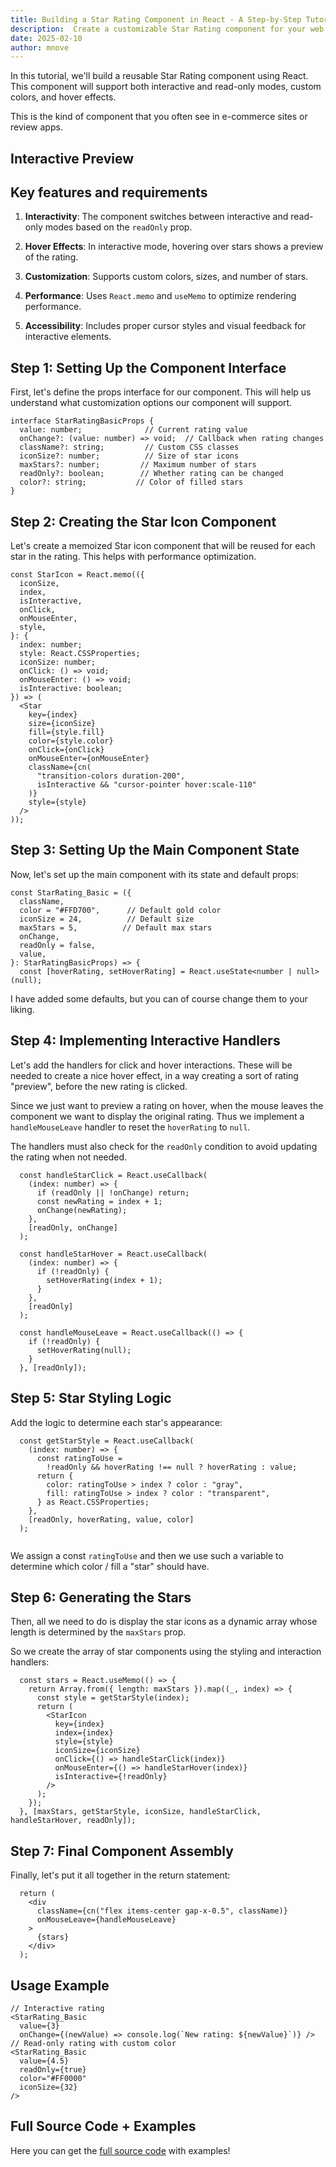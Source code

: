 ```yaml
---
title: Building a Star Rating Component in React - A Step-by-Step Tutorial
description:  Create a customizable Star Rating component for your web projects and ecommerce sites. 
date: 2025-02-10
author: mnove
---
```



In this tutorial, we'll build a reusable Star Rating component using React. This component will support both interactive and read-only modes, custom colors, and hover effects.

This is the kind of component that you often see in e-commerce sites or review apps.

## Interactive Preview
<ComponentLoader
  name="star-rating-basic-ex-01"     
  classNameComponentContainer='min-h-[200px] border' 
/>

## Key features and requirements

1. **Interactivity**: The component switches between interactive and read-only modes based on the `readOnly` prop.

2. **Hover Effects**: In interactive mode, hovering over stars shows a preview of the rating.

3. **Customization**: Supports custom colors, sizes, and number of stars.

4. **Performance**: Uses `React.memo` and `useMemo` to optimize rendering performance.

5. **Accessibility**: Includes proper cursor styles and visual feedback for interactive elements.


## Step 1: Setting Up the Component Interface

First, let's define the props interface for our component. This will help us understand what customization options our component will support.

```tsx
interface StarRatingBasicProps {
  value: number;              // Current rating value
  onChange?: (value: number) => void;  // Callback when rating changes
  className?: string;         // Custom CSS classes
  iconSize?: number;          // Size of star icons
  maxStars?: number;         // Maximum number of stars
  readOnly?: boolean;        // Whether rating can be changed
  color?: string;           // Color of filled stars
}
```

## Step 2: Creating the Star Icon Component

Let's create a memoized Star icon component that will be reused for each star in the rating. This helps with performance optimization.

```tsx
const StarIcon = React.memo(({
  iconSize,
  index,
  isInteractive,
  onClick,
  onMouseEnter,
  style,
}: {
  index: number;
  style: React.CSSProperties;
  iconSize: number;
  onClick: () => void;
  onMouseEnter: () => void;
  isInteractive: boolean;
}) => (
  <Star
    key={index}
    size={iconSize}
    fill={style.fill}
    color={style.color}
    onClick={onClick}
    onMouseEnter={onMouseEnter}
    className={cn(
      "transition-colors duration-200",
      isInteractive && "cursor-pointer hover:scale-110"
    )}
    style={style}
  />
));
```

## Step 3: Setting Up the Main Component State

Now, let's set up the main component with its state and default props:

```tsx
const StarRating_Basic = ({
  className,
  color = "#FFD700",      // Default gold color
  iconSize = 24,          // Default size
  maxStars = 5,          // Default max stars
  onChange,
  readOnly = false,
  value,
}: StarRatingBasicProps) => {
  const [hoverRating, setHoverRating] = React.useState<number | null>(null);
```

I have added some defaults, but you can of course change them to your liking. 


## Step 4: Implementing Interactive Handlers

Let's add the handlers for click and hover interactions. These will be needed to create a nice hover effect, in a way creating a sort of rating "preview", before the new rating is clicked.

Since we just want to preview a rating on hover, when the mouse leaves the component we want to display the original rating. Thus we implement a `handleMouseLeave` handler to reset the `hoverRating` to `null`.

The handlers must also check for the `readOnly` condition to avoid updating the rating when not needed. 

```tsx
  const handleStarClick = React.useCallback(
    (index: number) => {
      if (readOnly || !onChange) return;
      const newRating = index + 1;
      onChange(newRating);
    },
    [readOnly, onChange]
  );

  const handleStarHover = React.useCallback(
    (index: number) => {
      if (!readOnly) {
        setHoverRating(index + 1);
      }
    },
    [readOnly]
  );

  const handleMouseLeave = React.useCallback(() => {
    if (!readOnly) {
      setHoverRating(null);
    }
  }, [readOnly]);
```

## Step 5: Star Styling Logic

Add the logic to determine each star's appearance:

```tsx
  const getStarStyle = React.useCallback(
    (index: number) => {
      const ratingToUse =
        !readOnly && hoverRating !== null ? hoverRating : value;
      return {
        color: ratingToUse > index ? color : "gray",
        fill: ratingToUse > index ? color : "transparent",
      } as React.CSSProperties;
    },
    [readOnly, hoverRating, value, color]
  );  
  
```

We assign a const `ratingToUse` and then we use such a variable to determine which color / fill a "star" should have. 


## Step 6: Generating the Stars

Then, all we need to do is display the star icons as a dynamic array whose length is determined by the `maxStars` prop.

So we create the array of star components using the styling and interaction handlers:

```tsx
  const stars = React.useMemo(() => {
    return Array.from({ length: maxStars }).map((_, index) => {
      const style = getStarStyle(index);
      return (
        <StarIcon
          key={index}
          index={index}
          style={style}
          iconSize={iconSize}
          onClick={() => handleStarClick(index)}
          onMouseEnter={() => handleStarHover(index)}
          isInteractive={!readOnly}
        />
      );
    });
  }, [maxStars, getStarStyle, iconSize, handleStarClick, handleStarHover, readOnly]);

```

##  Step 7: Final Component Assembly

Finally, let's put it all together in the return statement:

```tsx
  return (
    <div
      className={cn("flex items-center gap-x-0.5", className)}
      onMouseLeave={handleMouseLeave}
    >
      {stars}
    </div>
  );
  ```


##  Usage Example

```tsx
// Interactive rating
<StarRating_Basic
  value={3}
  onChange={(newValue) => console.log(`New rating: ${newValue}`)} />
// Read-only rating with custom color
<StarRating_Basic
  value={4.5}
  readOnly={true}
  color="#FF0000"
  iconSize={32}
/>
```

## Full Source Code + Examples

Here you can get the [full source code](/docs/components/rating-star/basic) with examples! 